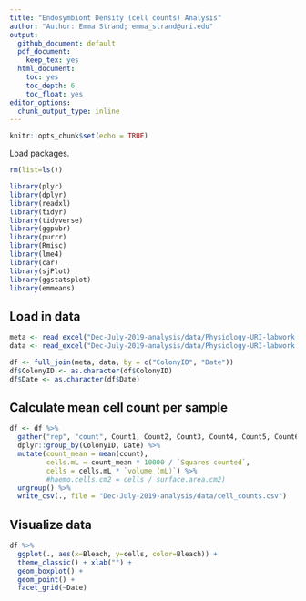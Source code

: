 ```yaml
---
title: "Endosymbiont Density (cell counts) Analysis"
author: "Author: Emma Strand; emma_strand@uri.edu"
output:
  github_document: default
  pdf_document:
    keep_tex: yes
  html_document:
    toc: yes
    toc_depth: 6
    toc_float: yes
editor_options: 
  chunk_output_type: inline
---
```


```r
knitr::opts_chunk$set(echo = TRUE)
```

Load packages.
```r
rm(list=ls())

library(plyr)
library(dplyr)
library(readxl)
library(tidyr)
library(tidyverse)
library(ggpubr)
library(purrr)
library(Rmisc)
library(lme4)
library(car)
library(sjPlot)
library(ggstatsplot)
library(emmeans)
```

## Load in data  

```r
meta <- read_excel("Dec-July-2019-analysis/data/Physiology-URI-labwork.xlsx", sheet = "Master-ID-List")
data <- read_excel("Dec-July-2019-analysis/data/Physiology-URI-labwork.xlsx", sheet = "Counts")

df <- full_join(meta, data, by = c("ColonyID", "Date")) 
df$ColonyID <- as.character(df$ColonyID)
df$Date <- as.character(df$Date)
```

## Calculate mean cell count per sample 

```r
df <- df %>%
  gather("rep", "count", Count1, Count2, Count3, Count4, Count5, Count6) %>%
  dplyr::group_by(ColonyID, Date) %>%
  mutate(count_mean = mean(count),
         cells.mL = count_mean * 10000 / `Squares counted`,
         cells = cells.mL * `volume (mL)`) %>%
         #haemo.cells.cm2 = cells / surface.area.cm2)
  ungroup() %>%
  write_csv(., file = "Dec-July-2019-analysis/data/cell_counts.csv")
```

## Visualize data

```r
df %>%
  ggplot(., aes(x=Bleach, y=cells, color=Bleach)) + 
  theme_classic() + xlab("") +
  geom_boxplot() +
  geom_point() +
  facet_grid(~Date)
```

